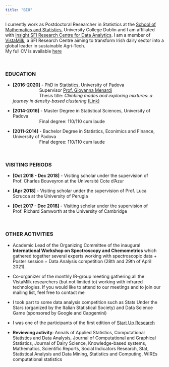 ```yaml
---
title: "BIO"
---
```


I currently work as Postdoctoral Researcher in Statistics at the [School of Mathematics and Statistics](https://www.ucd.ie/mathstat/), University College Dublin and I am affiliated with [Insight SFI Research Centre for Data Analytics](https://www.insight-centre.org). I am a member of [VistaMilk](https://www.vistamilk.ie), a SFI Research Centre aiming to transform Irish dairy sector into a global leader in sustainable Agri-Tech. <br>
My full CV is available [here](documents/cv.pdf)

&nbsp;

### EDUCATION 
* **[2016-2020]** - PhD in Statistics, University of Padova <br>
&emsp;&emsp;&emsp;&emsp;&emsp;&emsp;Supervisor [Prof. Giovanna Menardi](https://homes.stat.unipd.it/giovannamenardi/) <br>
&emsp;&emsp;&emsp;&emsp;&emsp;&emsp;Thesis title: *Climbing modes and exploring mixtures: a journey in density-based clustering* [(Link)](http://paduaresearch.cab.unipd.it/12085/)

* **[2014-2016]** - Master Degree in Statistical Sciences, University of Padova <br>
&emsp;&emsp;&emsp;&emsp;&emsp;&emsp;Final degree: 110/110 cum laude

* **[2011-2014]** - Bachelor Degree in Statistics, Econimics and Finance, University of Padova <br>
&emsp;&emsp;&emsp;&emsp;&emsp;&emsp;Final degree: 110/110 cum laude

&nbsp;

### VISITING PERIODS 
* **[Oct 2018 - Dec 2018]** - Visiting scholar under the supervision of Prof. Charles Bouveyron at the Université Cote d’Azur

* **[Apr 2018]** - Visiting scholar under the supervision of Prof. Luca Scrucca at the University of Perugia

* **[Oct 2017 - Dec 2018]** - Visiting scholar under the supervision of Prof. Richard Samworth at the University of Cambridge

&nbsp;

### OTHER ACTIVITIES
* Academic Lead of the Organizing Committee of the inaugural **International Workshop on Spectroscopy and Chemometrics** which gathered together several experts working with spectroscopic data + Poster session + Data Analysis competition (28th and 29th of April 2021). 

* Co-organizer of the monthly IR-group meeting gathering all the VistaMilk researchers (but not limited to) working with infrared technologies. If you would like to attend to our meetings and to join our mailing list, feel free to contact me

* I took part to some data analysis competition such as Stats Under the Stars (organized by the Italian Statistical Society) and Data Science Game (sponsored by Google and Capgemini)

* I was one of the participants of the first edition of [Start Up Research](http://www.congressi.unisi.it/startupresearch/)

* **Reviewing activity**: Annals of Applied Statistics, Computational Statistics and Data Analysis, Journal of Computational and Graphical Statistics, Journal of Dairy Science, Knowledge-based systems, Mathematics, Scientific Reports, Social Indicators Research, Stat, Statistical Analysis and Data Mining, Statistics and Computing, WIREs computational statistics





